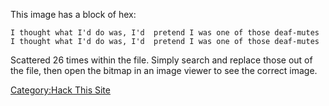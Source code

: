 This image has a block of hex:
<pre>
I thought what I'd do was, I'd  pretend I was one of those deaf-mutes                                                                         I thought what I'd do was, I'd  pretend I was one of those deaf-mutes
</pre>

Scattered 26 times within the file. Simply search and replace those out of the file, then open the bitmap in an image viewer to see the correct image.

[[Category:Hack This Site]]